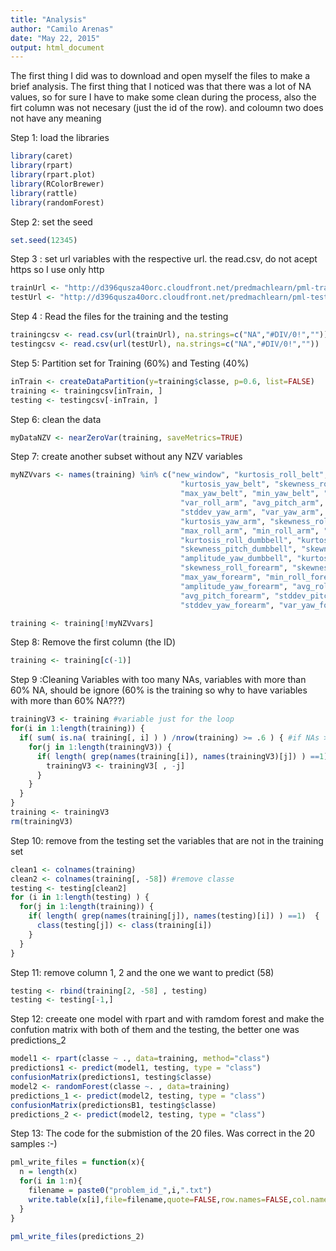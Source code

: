 ```yaml
---
title: "Analysis"
author: "Camilo Arenas"
date: "May 22, 2015"
output: html_document
---
```


The first thing I did was to download and open myself the files to make a brief analysis. The first thing that I noticed was that there was a lot of NA values, so for sure I have to make some clean during the process, also the firt column was not necesary (just the id of the row). and coloumn two does not have any meaning

Step 1: load the libraries
```r
library(caret)
library(rpart)
library(rpart.plot)
library(RColorBrewer)
library(rattle)
library(randomForest)
```
Step 2: set the seed
```r
set.seed(12345)
```

Step 3 : set url variables with the respective url.
the read.csv, do not acept https so I use only http
```r
trainUrl <- "http://d396qusza40orc.cloudfront.net/predmachlearn/pml-training.csv"
testUrl <- "http://d396qusza40orc.cloudfront.net/predmachlearn/pml-testing.csv"
```
Step 4 : Read the files for the training and the testing
```r
trainingcsv <- read.csv(url(trainUrl), na.strings=c("NA","#DIV/0!",""))
testingcsv <- read.csv(url(testUrl), na.strings=c("NA","#DIV/0!",""))
```
Step 5: Partition set for Training (60%) and Testing (40%)
```r
inTrain <- createDataPartition(y=training$classe, p=0.6, list=FALSE)
training <- trainingcsv[inTrain, ]
testing <- testingcsv[-inTrain, ]
```
Step 6: clean the data
```r
myDataNZV <- nearZeroVar(training, saveMetrics=TRUE)
```
Step 7: create another subset without any NZV variables
```r
myNZVvars <- names(training) %in% c("new_window", "kurtosis_roll_belt", "kurtosis_picth_belt",
                                      "kurtosis_yaw_belt", "skewness_roll_belt", "skewness_roll_bel.1","skewness_yaw_belt",
                                      "max_yaw_belt", "min_yaw_belt", "amplitude_yaw_belt", "avg_roll_arm", "stddev_roll_arm",
                                      "var_roll_arm", "avg_pitch_arm", "stddev_pitch_arm", "var_pitch_arm", "avg_yaw_arm",
                                      "stddev_yaw_arm", "var_yaw_arm", "kurtosis_roll_arm", "kurtosis_picth_arm",
                                      "kurtosis_yaw_arm", "skewness_roll_arm", "skewness_pitch_arm", "skewness_yaw_arm",
                                      "max_roll_arm", "min_roll_arm", "min_pitch_arm", "amplitude_roll_arm", "amplitude_pitch_arm",
                                      "kurtosis_roll_dumbbell", "kurtosis_picth_dumbbell", "kurtosis_yaw_dumbbell", "skewness_roll_dumbbell",
                                      "skewness_pitch_dumbbell", "skewness_yaw_dumbbell", "max_yaw_dumbbell", "min_yaw_dumbbell",
                                      "amplitude_yaw_dumbbell", "kurtosis_roll_forearm", "kurtosis_picth_forearm", "kurtosis_yaw_forearm",
                                      "skewness_roll_forearm", "skewness_pitch_forearm", "skewness_yaw_forearm", "max_roll_forearm",
                                      "max_yaw_forearm", "min_roll_forearm", "min_yaw_forearm", "amplitude_roll_forearm",
                                      "amplitude_yaw_forearm", "avg_roll_forearm", "stddev_roll_forearm", "var_roll_forearm",
                                      "avg_pitch_forearm", "stddev_pitch_forearm", "var_pitch_forearm", "avg_yaw_forearm",
                                      "stddev_yaw_forearm", "var_yaw_forearm")

training <- training[!myNZVvars]
```

Step 8: Remove the first column (the ID)
```r
training <- training[c(-1)]
```

Step 9 :Cleaning Variables with too many NAs, variables with more than 60% NA, should be ignore (60% is the training so why to have variables with more than 60% NA???)
```r
trainingV3 <- training #variable just for the loop
for(i in 1:length(training)) { 
  if( sum( is.na( training[, i] ) ) /nrow(training) >= .6 ) { #if NAs > 60% of  observations
    for(j in 1:length(trainingV3)) {
      if( length( grep(names(training[i]), names(trainingV3)[j]) ) ==1)  { #columns are the same???
        trainingV3 <- trainingV3[ , -j] 
      }   
    } 
  }
}
training <- trainingV3
rm(trainingV3)
```
Step 10: remove from the testing set the variables that are not in the training set
```r
clean1 <- colnames(training)
clean2 <- colnames(training[, -58]) #remove classe
testing <- testing[clean2]
for (i in 1:length(testing) ) {
  for(j in 1:length(training)) {
    if( length( grep(names(training[j]), names(testing)[i]) ) ==1)  {
      class(testing[j]) <- class(training[i])
    }      
  }      
}
```
Step 11: remove column 1, 2 and the one we want to predict (58)
```r
testing <- rbind(training[2, -58] , testing)
testing <- testing[-1,]
```

Step 12: creeate one model with rpart and with ramdom forest and make the confution matrix with both of them and the testing, the better one was predictions_2
```r
model1 <- rpart(classe ~ ., data=training, method="class")
predictions1 <- predict(model1, testing, type = "class")
confusionMatrix(predictions1, testing$classe)
model2 <- randomForest(classe ~. , data=training)
predictions_1 <- predict(model2, testing, type = "class")
confusionMatrix(predictionsB1, testing$classe)
predictions_2 <- predict(model2, testing, type = "class")
```
Step 13: The code for the submistion of the 20 files. Was correct in the 20 samples :-)
```r
pml_write_files = function(x){
  n = length(x)
  for(i in 1:n){
    filename = paste0("problem_id_",i,".txt")
    write.table(x[i],file=filename,quote=FALSE,row.names=FALSE,col.names=FALSE)
  }
}

pml_write_files(predictions_2)
```


